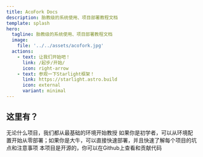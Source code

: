 ```yaml
---
title: AcoFork Docs
description: 胎教级的系统使用、项目部署教程文档
template: splash
hero:
  tagline: 胎教级的系统使用、项目部署教程文档
  image: 
    file: '../../assets/acofork.jpg'
  actions:
    - text: 让我们开始吧！
      link: /起步/开始/
      icon: right-arrow
    - text: 参观一下Starlight框架！
      link: https://starlight.astro.build
      icon: external
      variant: minimal
---
```



## 这里有？

<CardGrid stagger>
	<Card title="从零开始的教学" icon="heart">
		无论什么项目，我们都从最基础的环境开始教授
	</Card>
	<Card title="组件化的教程" icon="puzzle">
		如果你是初学者，可以从环境配置开始从零部署；如果你是大牛，可以直接快速部署，并且快速了解每个项目的坑点和注意事项
	</Card>
	<Card title="于Github开源" icon="github">
		本项目是开源的，你可以在Github上查看和贡献代码
	</Card>
</CardGrid>
